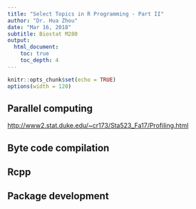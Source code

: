 ```yaml
---
title: "Select Topics in R Programming - Part II"
author: "Dr. Hua Zhou"
date: "Mar 16, 2018"
subtitle: Biostat M280
output: 
  html_document:
    toc: true
    toc_depth: 4
---
```


```r
knitr::opts_chunk$set(echo = TRUE)
options(width = 120)
```

## Parallel computing

<http://www2.stat.duke.edu/~cr173/Sta523_Fa17/Profiling.html>

## Byte code compilation

## Rcpp

## Package development

